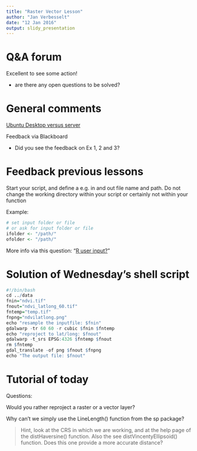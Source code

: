 ```yaml
---
title: "Raster Vector Lesson"
author: "Jan Verbesselt"
date: "12 Jan 2016"
output: slidy_presentation
---
```


# Q&A forum

Excellent to see some action!
  
  - are there any open questions to be solved?
    
# General comments

[Ubuntu Desktop versus server](http://www.ubuntu.com/download/)

Feedback via Blackboard
  
  - Did you see the feedback on Ex 1, 2 and 3?
        
# Feedback previous lessons

Start your script, and define a e.g. in and out file name and path.
Do not change the working directory within your script or certainly not within your function

Example:

```r
# set input folder or file
# or ask for input folder or file
ifolder <- "/path/"
ofolder <- "/path/"
```

More info via this question: "[R user input?](http://stackoverflow.com/questions/5974967/what-is-the-correct-way-to-ask-for-user-input-in-an-r-program)"

# Solution of Wednesday's shell script

```r
#!/bin/bash
cd ../data
fnin="ndvi.tif"
fnout="ndvi_latlong_60.tif"
fntemp="temp.tif"
fnpng="ndvilatlong.png"
echo "resample the inputfile: $fnin"
gdalwarp -tr 60 60 -r cubic $fnin $fntemp
echo "reproject to lat/long: $fnout"
gdalwarp -t_srs EPSG:4326 $fntemp $fnout
rm $fntemp
gdal_translate -of png $fnout $fnpng
echo "The output file: $fnout"
```

# Tutorial of today

Questions: 

Would you rather reproject a raster or a vector layer?
    
Why can't we simply use the LineLength() function from the sp package?
    
> Hint, look at the CRS in which we are working, and at the help page of the distHaversine() function. Also the see distVincentyEllipsoid() function. Does this one provide a more accurate distance?






